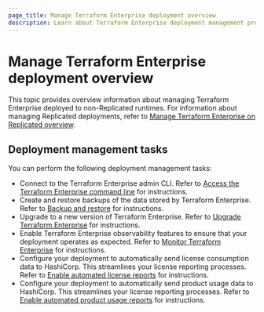 ```yaml
---
page_title: Manage Terraform Enterprise deployment overview
description: Learn about Terraform Enterprise deployment management procedures, including monitoring, backing up, and upgrading your Terraform Enterprise installation.
---
```


# Manage Terraform Enterprise deployment overview

This topic provides overview information about managing Terraform Enterprise deployed to non-Replicated runtimes. For information about managing Replicated deployments, refer to [Manage Terraform Enterprise on Replicated overview](/terraform/enterprise/deploy/replicated/manage).

## Deployment management tasks

You can perform the following deployment management tasks:

- Connect to the Terraform Enterprise admin CLI. Refer to [Access the Terraform Enterprise command line](/terraform/enterprise/deploy/manage/access-cli) for instructions.
- Create and restore backups of the data stored by Terraform Enterprise. Refer to [Backup and restore](/terraform/enterprise/deploy/manage/backup-restore) for instructions.
- Upgrade to a new version of Terraform Enterprise. Refer to [Upgrade Terraform Enterprise](/terraform/enterprise/deploy/manage/upgrade) for instructions.
- Enable Terraform Enterprise observability features to ensure that your deployment operates as expected. Refer to [Monitor Terraform Enterprise](/terraform/enterprise/deploy/manage/monitor) for instructions.
- Configure your deployment to automatically send license consumption data to HashiCorp. This streamlines your license reporting processes. Refer to [Enable automated license reports](/terraform/enterprise/deploy/manage/license-report) for instructions.
- Configure your deployment to automatically send product usage data to HashiCorp. This streamlines your license reporting processes. Refer to [Enable automated product usage reports](/terraform/enterprise/deploy/manage/product-report) for instructions.

